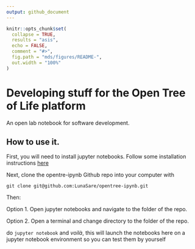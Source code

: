```yaml
---
output: github_document
---
```


<!-- README.md is generated from README.Rmd. Please edit THIS file -->

<!-- We might not even need the Rmd, but let's see how it goes-->


```r
knitr::opts_chunk$set(
  collapse = TRUE,
  results = "asis",
  echo = FALSE,
  comment = "#>",
  fig.path = "mds/figures/README-",
  out.width = "100%"
)
```
# Developing stuff for the Open Tree of Life platform

An open lab notebook for software development.

## How to use it.

First, you will need to install jupyter notebooks. Follow some installation instructions [here](mds/install-jupnot.md)


Next, clone the opentre-ipynb Github repo into your computer with

`git clone git@github.com:LunaSare/opentree-ipynb.git`

Then:

Option 1. Open jupyter notebooks and navigate to the folder of the repo.

Option 2. Open a terminal and change directory to the folder of the repo.

do `jupyter notebook` and _voilà_, this will launch the notebooks here on a jupyter notebook environment so you can test them by yourself  


